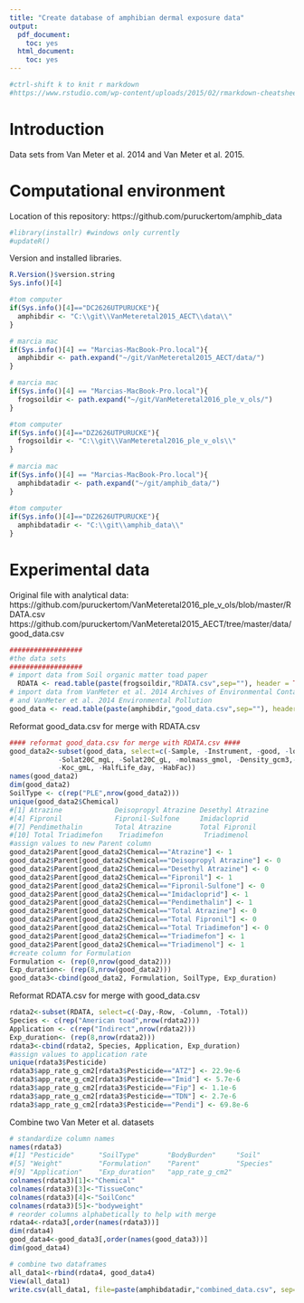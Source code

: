 ```yaml
---
title: "Create database of amphibian dermal exposure data"
output:
  pdf_document:
    toc: yes
  html_document:
    toc: yes
---
```


```r
#ctrl-shift k to knit r markdown
#https://www.rstudio.com/wp-content/uploads/2015/02/rmarkdown-cheatsheet.pdf
```

Introduction
========================================================
Data sets from Van Meter et al. 2014 and Van Meter et al. 2015.

Computational environment
========================================================
Location of this repository: 
https://github.com/puruckertom/amphib_data
```r
#library(installr) #windows only currently
#updateR()
```
Version and installed libraries.
```r
R.Version()$version.string
Sys.info()[4]
```

```r
#tom computer
if(Sys.info()[4]=="DC2626UTPURUCKE"){
  amphibdir <- "C:\\git\\VanMeteretal2015_AECT\\data\\"
}

# marcia mac
if(Sys.info()[4] == "Marcias-MacBook-Pro.local"){
  amphibdir <- path.expand("~/git/VanMeteretal2015_AECT/data/")
}

# marcia mac
if(Sys.info()[4] == "Marcias-MacBook-Pro.local"){
  frogsoildir <- path.expand("~/git/VanMeteretal2016_ple_v_ols/")
}

#tom computer
if(Sys.info()[4]=="DZ2626UTPURUCKE"){
  frogsoildir <- "C:\\git\\VanMeteretal2016_ple_v_ols\\"
}
  
# marcia mac
if(Sys.info()[4] == "Marcias-MacBook-Pro.local"){
  amphibdatadir <- path.expand("~/git/amphib_data/")
}
  
#tom computer
if(Sys.info()[4]=="DZ2626UTPURUCKE"){
  amphibdatadir <- "C:\\git\\amphib_data\\"
}
```

Experimental data
========================================================
Original file with analytical data: 
https://github.com/puruckertom/VanMeteretal2016_ple_v_ols/blob/master/RDATA.csv
https://github.com/puruckertom/VanMeteretal2015_AECT/tree/master/data/good_data.csv

```r
##################
#the data sets
##################
# import data from Soil organic matter toad paper
  RDATA <- read.table(paste(frogsoildir,"RDATA.csv",sep=""), header = TRUE, sep = ",")
# import data from VanMeter et al. 2014 Archives of Environmental Contamination 
# and VanMeter et al. 2014 Environmental Pollution   
good_data <- read.table(paste(amphibdir,"good_data.csv",sep=""), header = TRUE, sep = ",")  
```

Reformat good_data.csv for merge with RDATA.csv
```r
#### reformat good_data.csv for merge with RDATA.csv #### 
good_data2<-subset(good_data, select=c(-Sample, -Instrument, -good, -logKow, -BCF, -initialweight, 
            -Solat20C_mgL, -Solat20C_gL, -molmass_gmol, -Density_gcm3,-AppFactor, -SA_cm2, -VapPrs_mPa,
            -Koc_gmL, -HalfLife_day, -HabFac)) 
names(good_data2)
dim(good_data2)
SoilType <- c(rep("PLE",nrow(good_data2)))
unique(good_data2$Chemical)
#[1] Atrazine             Deisopropyl Atrazine Desethyl Atrazine   
#[4] Fipronil             Fipronil-Sulfone     Imidacloprid        
#[7] Pendimethalin        Total Atrazine       Total Fipronil      
#[10] Total Triadimefon    Triadimefon          Triadimenol      
#assign values to new Parent column
good_data2$Parent[good_data2$Chemical=="Atrazine"] <- 1
good_data2$Parent[good_data2$Chemical=="Deisopropyl Atrazine"] <- 0
good_data2$Parent[good_data2$Chemical=="Desethyl Atrazine"] <- 0
good_data2$Parent[good_data2$Chemical=="Fipronil"] <- 1
good_data2$Parent[good_data2$Chemical=="Fipronil-Sulfone"] <- 0
good_data2$Parent[good_data2$Chemical=="Imidacloprid"] <- 1
good_data2$Parent[good_data2$Chemical=="Pendimethalin"] <- 1
good_data2$Parent[good_data2$Chemical=="Total Atrazine"] <- 0
good_data2$Parent[good_data2$Chemical=="Total Fipronil"] <- 0
good_data2$Parent[good_data2$Chemical=="Total Triadimefon"] <- 0
good_data2$Parent[good_data2$Chemical=="Triadimefon"] <- 1
good_data2$Parent[good_data2$Chemical=="Triadimenol"] <- 1
#create column for Formulation
Formulation <- (rep(0,nrow(good_data2)))
Exp_duration<- (rep(8,nrow(good_data2)))
good_data3<-cbind(good_data2, Formulation, SoilType, Exp_duration)

```

Reformat RDATA.csv for merge with good_data.csv
```r
rdata2<-subset(RDATA, select=c(-Day,-Row, -Column, -Total))
Species <- c(rep("American toad",nrow(rdata2)))
Application <- c(rep("Indirect",nrow(rdata2)))
Exp_duration<- (rep(8,nrow(rdata2)))
rdata3<-cbind(rdata2, Species, Application, Exp_duration)
#assign values to application rate
unique(rdata3$Pesticide)
rdata3$app_rate_g_cm2[rdata3$Pesticide=="ATZ"] <- 22.9e-6
rdata3$app_rate_g_cm2[rdata3$Pesticide=="Imid"] <- 5.7e-6
rdata3$app_rate_g_cm2[rdata3$Pesticide=="Fip"] <- 1.1e-6
rdata3$app_rate_g_cm2[rdata3$Pesticide=="TDN"] <- 2.7e-6
rdata3$app_rate_g_cm2[rdata3$Pesticide=="Pendi"] <- 69.8e-6
```

Combine two Van Meter et al. datasets
```r
# standardize column names
names(rdata3)
#[1] "Pesticide"      "SoilType"       "BodyBurden"     "Soil"          
#[5] "Weight"         "Formulation"    "Parent"         "Species"       
#[9] "Application"    "Exp_duration"   "app_rate_g_cm2"
colnames(rdata3)[1]<-"Chemical"
colnames(rdata3)[3]<-"TissueConc"
colnames(rdata3)[4]<-"SoilConc"
colnames(rdata3)[5]<-"bodyweight"
# reorder columns alphabetically to help with merge
rdata4<-rdata3[,order(names(rdata3))]
dim(rdata4)
good_data4<-good_data3[,order(names(good_data3))]
dim(good_data4)

# combine two dataframes
all_data1<-rbind(rdata4, good_data4)
View(all_data1)
write.csv(all_data1, file=paste(amphibdatadir,"combined_data.csv", sep=""))
```